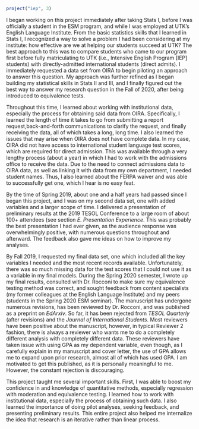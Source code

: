 
```r
project("iep", 3)
```


I began working on this project immediately after taking Stats I, before I was officially a student in the ESM program, and while I was employed at UTK’s English Language Institute. From the basic statistics skills that I learned in Stats I, I recognized a way to solve a problem I had been considering at my institute: how effective are we at helping our students succeed at UTK? The best approach to this was to compare students who came to our program first before fully matriculating to UTK (i.e., Intensive English Program [IEP] students) with directly-admitted international students (direct admits). I immediately requested a data set from OIRA to begin piloting an approach to answer this question. My approach was further refined as I began building my statistical skills in Stats II and III, and I finally figured out the best way to answer my research question in the Fall of 2020, after being introduced to equivalence tests.

Throughout this time, I learned about working with institutional data, especially the process for obtaining said data from OIRA. Specifically, I learned the length of time it takes to go from submitting a report request,back-and-forth communications to clarify the request, and  finally receiving the data, all of which takes a long, long time. I also learned the issues that may arise when OIRA does not have complete data. In my case, OIRA did not have access to international student language test scores, which are required for direct admission. This was available through a very lengthy process (about a year) in which I had to work with the admissions office to receive the data. Due to the need to connect admissions data to OIRA data, as well as linking it with data from my own department, I needed student names. Thus, I also learned about the FERPA waiver and was able to successfully get one, which I hear is no easy feat.

By the time of Spring 2019, about one and a half years had passed since I began this project, and I was on my second data set, one with added variables and a larger scope of time. I delivered a presentation of preliminary results at the 2019 TESOL Conference to a large room of about 100+ attendees (see section *E. Presentation Experience*. This was probably the best presentation I had ever given, as the audience response was overwhelmingly positive, with numerous questions throughout and afterward. The feedback also gave me ideas on how to improve my analyses.

By Fall 2019, I requested my final data set, one which included all the key variables I needed and the most recent records available. Unfortunately, there was so much missing data for the test scores that I could not use it as a variable in my final models. During the Spring 2020 semester, I wrote up my final results, consulted with Dr. Rocconi to make sure my equivalence testing method was correct, and sought feedback from content specialists (my former colleagues at the English Language Institute) and my peers (students in the Spring 2020 ESM seminar). The manuscript has undergone numerous revisions, has been reviewed by Dr. Rocconi, and was published as a preprint on *EdArxiv*. So far, it has been rejected from *TESOL Quarterly* (after revisions) and the *Journal of International Students*. Most reviewers have been positive about the manuscript, however, in typical Reviewer 2 fashion, there is always a reviewer who wants me to do a completely different analysis with completely different data. These reviewers have taken issue with using GPA as my dependent variable, even though, as I carefully explain in my manuscript and cover letter, the use of GPA allows me to expand upon prior research, almost all of which has used GPA. I am motivated to get this published, as it is personally meaningful to me. However, the constant rejection is discouraging.

This project taught me several important skills. First, I was able to boost my confidence in and knowledge of quantitative methods, especially regression with moderation and equivalence testing. I learned how to work with institutional data, especially the process of obtaining such data. I also learned the importance of doing pilot analyses, seeking feedback, and presenting preliminary results. This entire project also helped me internalize the idea that research is an iterative rather than linear process.
